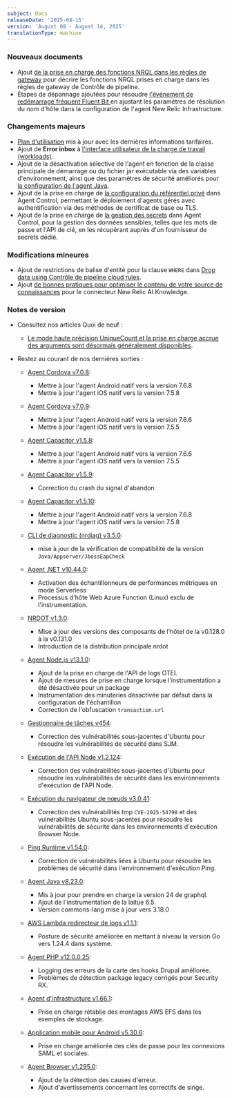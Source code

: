 ```yaml
---
subject: Docs
releaseDate: '2025-08-15'
version: 'August 08 - August 14, 2025'
translationType: machine
---
```


### Nouveaux documents

* Ajout [de la prise en charge des fonctions NRQL dans les règles de gateway](/docs/new-relic-control/pipeline-control/nrql-functions) pour décrire les fonctions NRQL prises en charge dans les règles de gateway de Contrôle de pipeline.
* Étapes de dépannage ajoutées pour résoudre [l&apos;événement de redémarrage fréquent Fluent Bit ](/docs/infrastructure/infrastructure-troubleshooting/troubleshoot-infrastructure/frequent-fluent-bit-restart-events)en ajustant les paramètres de résolution du nom d&apos;hôte dans la configuration de l&apos;agent New Relic Infrastructure.

### Changements majeurs

* [Plan d&apos;utilisation](/docs/licenses/license-information/usage-plans/new-relic-usage-plan/#list-price) mis à jour avec les dernières informations tarifaires.
* Ajout de **Error inbox** à [l&apos;interface utilisateur de la charge de travail (workloads)](/docs/new-relic-solutions/new-relic-one/workloads/use-workloads/#errors).
* Ajout de la désactivation sélective de l&apos;agent en fonction de la classe principale de démarrage ou du fichier jar exécutable via des variables d&apos;environnement, ainsi que des paramètres de sécurité améliorés pour [la configuration de l&apos;agent Java](/docs/apm/agents/java-agent/configuration/java-agent-configuration-config-file/#skip-applications).
* Ajout de la prise en charge de [la configuration du référentiel privé](/docs/new-relic-control/agent-control/configuration/#private-repository-configuration) dans Agent Control, permettant le déploiement d&apos;agents gérés avec authentification via des méthodes de certificat de base ou TLS.
* Ajout de la prise en charge de [la gestion des secrets](/docs/new-relic-control/agent-control/configuration/#secrets-management) dans Agent Control, pour la gestion des données sensibles, telles que les mots de passe et l&apos;API de clé, en les récupérant auprès d&apos;un fournisseur de secrets dédié.

### Modifications mineures

* Ajout de restrictions de balise d&apos;entité pour la clause `WHERE` dans [Drop data using Contrôle de pipeline cloud rules](/docs/new-relic-control/pipeline-control/cloud-rules-api/#restrictions).
* Ajout [de bonnes pratiques pour optimiser le contenu de votre source de connaissances](/docs/agentic-ai/knowledge-integration/overview/#configure) pour le connecteur New Relic AI Knowledge.

### Notes de version

* Consultez nos articles Quoi de neuf :

  * [Le mode haute précision UniqueCount et la prise en charge accrue des arguments sont désormais généralement disponibles](/whats-new/2025/08/whats-new-8-13-high-precision-uniquecount).

* Restez au courant de nos dernières sorties :

  * [Agent Cordova v7.0.8](/docs/release-notes/mobile-release-notes/cordova-release-notes/cordova-agent-708/):

    * Mettre à jour l&apos;agent Android natif vers la version 7.6.8
    * Mettre à jour l&apos;agent iOS natif vers la version 7.5.8

  * [Agent Cordova v7.0.9](/docs/release-notes/mobile-release-notes/cordova-release-notes/cordova-agent-709/):

    * Mettre à jour l&apos;agent Android natif vers la version 7.6.6
    * Mettre à jour l&apos;agent iOS natif vers la version 7.5.5

  * [Agent Capacitor v1.5.8](/docs/release-notes/mobile-release-notes/capacitor-release-notes/capacitor-agent-158/):

    * Mettre à jour l&apos;agent Android natif vers la version 7.6.6
    * Mettre à jour l&apos;agent iOS natif vers la version 7.5.5

  * [Agent Capacitor v1.5.9](/docs/release-notes/mobile-release-notes/capacitor-release-notes/capacitor-agent-159/):
    * Correction du crash du signal d&apos;abandon

  * [Agent Capacitor v1.5.10](/docs/release-notes/mobile-release-notes/capacitor-release-notes/capacitor-agent-1510/):

    * Mettre à jour l&apos;agent Android natif vers la version 7.6.8
    * Mettre à jour l&apos;agent iOS natif vers la version 7.5.8

  * [CLI de diagnostic (nrdiag) v3.5.0](/docs/release-notes/diagnostics-release-notes/diagnostics-cli-release-notes/diagnostics-cli-350/):
    * mise à jour de la vérification de compatibilité de la version `Java/Appserver/JbossEapCheck`

  * [Agent .NET v10.44.0](/docs/release-notes/agent-release-notes/net-release-notes/net-agent-10-44-0/):

    * Activation des échantillonneurs de performances métriques en mode Serverless
    * Processus d&apos;hôte Web Azure Function (Linux) exclu de l&apos;instrumentation.

  * [NRDOT v1.3.0](/docs/release-notes/nrdot-release-notes/nrdot-2025-08-13/):

    * Mise à jour des versions des composants de l&apos;hôtel de la v0.128.0 à la v0.131.0
    * Introduction de la distribution principale nrdot

  * [Agent Node.js v13.1.0](/docs/release-notes/agent-release-notes/nodejs-release-notes/node-agent-13-1-0/):

    * Ajout de la prise en charge de l&apos;API de logs OTEL
    * Ajout de mesures de prise en charge lorsque l&apos;instrumentation a été désactivée pour un package
    * Instrumentation des minuteries désactivée par défaut dans la configuration de l&apos;échantillon
    * Correction de l&apos;obfuscation `transaction.url`

  * [Gestionnaire de tâches v454](/docs/release-notes/synthetics-release-notes/job-manager-release-notes/job-manager-release-454/):
    * Correction des vulnérabilités sous-jacentes d&apos;Ubuntu pour résoudre les vulnérabilités de sécurité dans SJM.

  * [Exécution de l&apos;API Node v1.2.124](/docs/release-notes/synthetics-release-notes/node-api-runtime-release-notes/node-api-runtime-1.2.124/):
    * Correction des vulnérabilités sous-jacentes d&apos;Ubuntu pour résoudre les vulnérabilités de sécurité dans les environnements d&apos;exécution de l&apos;API Node.

  * [Exécution du navigateur de nœuds v3.0.41](/docs/release-notes/synthetics-release-notes/node-browser-runtime-release-notes/node-browser-runtime-3.0.41/):
    * Correction des vulnérabilités tmp `CVE-2025-54798` et des vulnérabilités Ubuntu sous-jacentes pour résoudre les vulnérabilités de sécurité dans les environnements d&apos;exécution Browser Node.

  * [Ping Runtime v1.54.0](/docs/release-notes/synthetics-release-notes/ping-runtime-release-notes/ping-runtime-1.54.0/):
    * Correction de vulnérabilités liées à Ubuntu pour résoudre les problèmes de sécurité dans l&apos;environnement d&apos;exécution Ping.

  * [Agent Java v8.23.0](/docs/release-notes/agent-release-notes/java-release-notes/java-agent-8230/):

    * Mis à jour pour prendre en charge la version 24 de graphql.
    * Ajout de l&apos;instrumentation de la laitue 6.5.
    * Version commons-lang mise à jour vers 3.18.0

  * [AWS Lambda redirecteur de logs v1.1.1](/docs/release-notes/aws-lambda-log-forwarder-release-notes/lambda-25-07-25/):
    * Posture de sécurité améliorée en mettant à niveau la version Go vers 1.24.4 dans système.

  * [Agent PHP v12.0.0.25](/docs/release-notes/agent-release-notes/php-release-notes/php-agent-12-0-0-25/):

    * Logging des erreurs de la carte des hooks Drupal améliorée.
    * Problèmes de détection package legacy corrigés pour Security RX.

  * [Agent d&apos;infrastructure v1.66.1](/docs/release-notes/infrastructure-release-notes/infrastructure-agent-release-notes/new-relic-infrastructure-agent-1661/):
    * Prise en charge rétablie des montages AWS EFS dans les exemples de stockage.

  * [Application mobile pour Android v5.30.6](docs/release-notes/mobile-apps-release-notes/new-relic-android-release-notes/new-relic-android-5306/):
    * Prise en charge améliorée des clés de passe pour les connexions SAML et sociales.

  * [Agent Browser v1.295.0](/docs/release-notes/new-relic-browser-release-notes/browser-agent-release-notes/browser-agent-v1.295.0/):

    * Ajout de la détection des causes d&apos;erreur.
    * Ajout d&apos;avertissements concernant les correctifs de singe.